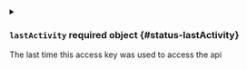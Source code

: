 


<details className="config-field" data-expandable="true">
<summary>

### `lastActivity` <span className="config-field-required" data-required="false">required</span> <span className="config-field-type">object</span> <span className="config-field-default"></span> <span className="config-field-enum"></span> {#status-lastActivity}

The last time this access key was used to access the api

</summary>

<PartialLastActivityreference />


</details>
